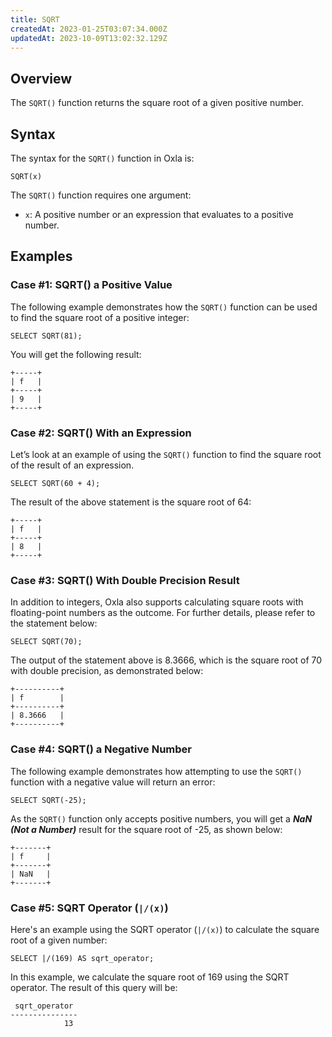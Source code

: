 ```yaml
---
title: SQRT
createdAt: 2023-01-25T03:07:34.000Z
updatedAt: 2023-10-09T13:02:32.129Z
---
```


## Overview

The `SQRT()` function returns the square root of a given positive number.

## Syntax

The syntax for the `SQRT()` function in Oxla is:

```pgsql
SQRT(x)
```

The `SQRT()` function requires one argument:

*   `x`: A positive number or an expression that evaluates to a positive number.

## Examples

### Case #1: SQRT() a Positive Value

The following example demonstrates how the `SQRT()` function can be used to find the square root of a positive integer:

```pgsql
SELECT SQRT(81);
```

You will get the following result:

```pgsql
+-----+
| f   |
+-----+
| 9   |
+-----+
```

### Case #2: SQRT() With an Expression

Let’s look at an example of using the `SQRT()` function to find the square root of the result of an expression.

```pgsql
SELECT SQRT(60 + 4);
```

The result of the above statement is the square root of 64:

```pgsql
+-----+
| f   |
+-----+
| 8   |
+-----+
```

### Case #3: SQRT() With Double Precision Result

In addition to integers, Oxla also supports calculating square roots with floating-point numbers as the outcome. For further details, please refer to the statement below:

```pgsql
SELECT SQRT(70);
```

The output of the statement above is 8.3666, which is the square root of 70 with double precision, as demonstrated below:

```pgsql
+----------+
| f        |
+----------+
| 8.3666   |
+----------+
```

### Case #4: SQRT() a Negative Number

The following example demonstrates how attempting to use the `SQRT()` function with a negative value will return an error:

```pgsql
SELECT SQRT(-25);
```

As the `SQRT()` function only accepts positive numbers, you will get a ***NaN (Not a Number)*** result for the square root of -25, as shown below:

```pgsql
+-------+
| f     |
+-------+
| NaN   |
+-------+
```

### Case #5: SQRT Operator (`|/(x)`)

Here's an example using the SQRT operator (`|/(x)`) to calculate the square root of a given number:

```pgsql
SELECT |/(169) AS sqrt_operator;
```

In this example, we calculate the square root of 169 using the SQRT operator. The result of this query will be:

```pgsql
 sqrt_operator 
---------------
            13
```


